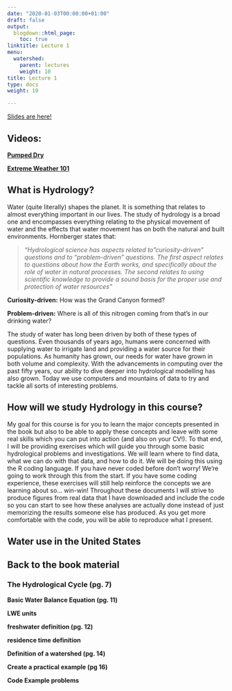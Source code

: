 ```yaml
---
date: "2020-01-03T00:00:00+01:00"
draft: false
output:
  blogdown::html_page:
    toc: true
linktitle: Lecture 1
menu:
  watershed:
    parent: lectures
    weight: 10
title: Lecture 1
type: docs
weight: 10

---
```


[Slides are here!](https://amurraygeo.com/slides/watershed/lecture_1.html)

## Videos:

[**Pumped Dry**](https://www.youtube.com/watch?v=RjsThobgq7Q)

[**Extreme Weather 101**](https://www.youtube.com/watch?v=pNMm90nzT4o)


## What is Hydrology?

  Water (quite literally) shapes the planet. It is something that relates to almost everything important in our lives. The study of hydrology is a broad one and encompasses everything relating to the physical movement of water and the effects that water movement has on both the natural and built environments. Hornberger states that:
  
> *"Hydrological science has aspects related to "curiosity-driven" questions and to "problem-driven" questions. The first aspect relates to questions about how the Earth works, and specifically about the role of water in natural processes. The second relates to using scientific knowledge to provide a sound basis for the proper use and protection of water resources"*

**Curiosity-driven:** How was the Grand Canyon formed?

**Problem-driven:** Where is all of this nitrogen coming from that's in our drinking water?

The study of water has long been driven by both of these types of questions. Even thousands of years ago, humans were concerned with supplying water to irrigate land and providing a water source for their populations. As humanity has grown, our needs for water have grown in both volume and complexity. With the advancements in computing over the past fifty years, our ability to dive deeper into hydrological modelling has also grown. Today we use computers and mountains of data to try and tackle all sorts of interesting problems.

## How will we study Hydrology in this course?
My goal for this course is for you to learn the major concepts presented in the book but also to be able to apply these concepts and leave with some real skills which you can put into action (and also on your CV!). To that end, I will be providing exercises which will guide you through some basic hydrological problems and investigations. We will learn where to find data, what we can do with that data, and how to do it. We will be doing this using the R coding language. If you have never coded before don't worry! We're going to work through this from the start. If you have some coding experience, these exercises will still help reinforce the concepts we are learning about so... win-win! Throughout these documents I will strive to produce figures from real data that I have downloaded and include the code so you can start to see how these analyses are actually done instead of just memorizing the results someone else has produced. As you get more comfortable with the code, you will be able to reproduce what I present.

## Water use in the United States


## Back to the book material

### The Hydrological Cycle (pg. 7)

**Basic Water Balance Equation (pg. 11)**

**LWE units**

**freshwater definition (pg. 12)**

**residence time definition**

**Definition of a watershed (pg. 14)**

**Create a practical example (pg 16)**

**Code Example problems**